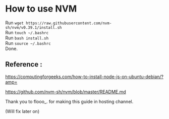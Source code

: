 # How to use NVM

Run `wget https://raw.githubusercontent.com/nvm-sh/nvm/v0.39.1/install.sh`\
Run `touch ~/.bashrc`\
Run `bash install.sh`\
Run `source ~/.bashrc`\
Done.

## Reference :

https://computingforgeeks.com/how-to-install-node-js-on-ubuntu-debian/?amp=

https://github.com/nvm-sh/nvm/blob/master/README.md

<Tip>Thank you to flooo_. for making this guide in hosting channel.</Tip>

(Will fix later on)
